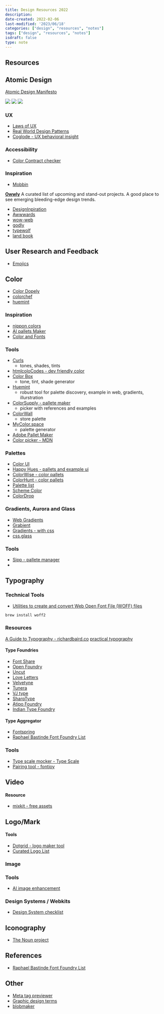 ```yaml
---
title: Design Resources 2022
description:
date-created: 2022-02-06
last-modified: '2023/06/18'
categories: ["design", "resources", "notes"]
tags: ["design", "resources", "notes"]
isdraft: false
type: note
---
```



## Resources

## Atomic Design

[Atomic Design Manifesto](https://atomicdesign.bradfrost.com/)

![](./design-assets/atomic-design-four.png)
![](./design-assets/atomic-design-two.jpeg)
![](./design-assets/atomic-design-three.png)

### UX

- [Laws of UX](https://lawsofux.com)
- [Real World Design Patterns](https://www.uisources.com/interactions)
- [Coglode - UX behavioral insight](http://coglode.com)

### Accessibility

- [Color Contract checker ](https://coolors.co/contrast-checker/dcdcdc-545f50)

### Inspiration

- [Mobbin](https://mobbin.com/browse/ios/apps)

**[Owwly](https://owwly.com/products/newest)**
A curated list of upcoming and stand-out projects. A good place to see emerging bleeding-edge design trends.

- [DesignInpiration](http://designspiration.net)
- [Awwwards](https://www.awwwards.com)
- [wow-web](https://wow-web.co.uk/)
- [godly](https://godly.website/)
- [typewolf](https://www.typewolf.com/)
- [land book](https://land-book.com/)

## User Research and Feedback

- [Emojics](http://www.emojics.com/)

## Color

- [Color Dopely](https://colors.dopely.top/)
- [colorchef](https://colorchef.vercel.app/)
- [huemint](https://huemint.com/brand-intersection/)

### Inspiration

- [nippon colors](https://nipponcolors.com/)
- [AI pallets Maker](http://colormind.io)
- [Color and Fonts](https://www.colorsandfonts.com)

### Tools 

- [Curls](https://culrs.com/#/)
  - tones, shades, tints
- [htmlcoloCodes - dev friendly color](https://htmlcolorcodes.com/color-picker)
- [Color Box](https://colorbox.io/)
  - tone, tint, shade generator
- [Huemint](https://huemint.com/brand-intersection/)
  - robust tool for palette discovery, example in web, gradients, illurstration
- [ColorSupply - pallete maker ](http://colorsupplyyy.com/app)
  - picker with references and examples
- [ColorWall](https://colorswall.com/)
  - store palette
- [MyColor.space](https://mycolor.space/)
  - palette generator
- [Adobe Pallet Maker](https://color.adobe.com/create)
- [Color picker - MDN](https://developer.mozilla.org/en-US/docs/Web/CSS/CSS_Colors/Color_picker_tool)

### Palettes 

- [Color UI](https://colorsui.com/)
- [Happy Hues - pallets and example ui](https://www.happyhues.co)
- [ColorWise - color pallets](https://colorwise.io/)
- [ColorHunt - color pallets](http://www.colorhunt.co)
- [Palette list](https://www.palettelist.com/)
- [Scheme Color](https://www.schemecolor.com/)
- [ColorDrop](https://colordrop.io/)

### Gradients, Aurora and Glass

- [Web Gradients](https://webgradients.com/)
- [Grabient](https://www.grabient.com/)
- [Gradients - with css](https://gradients.cssgears.com)
- [css.glass](https://css.glass/)

### Tools

- [Sipp - pallete manager](http://sipapp.io/#!)
-

## Typography 

### Technical Tools 

- [Utilities to create and convert Web Open Font File (WOFF) files](https://github.com/google/woff2)

```sh 
brew install woff2
```



### Resources

[A Guide to Typography - richardbaird.co](http://www.richardbaird.co.uk/2011/09/22/a-guide-to-typography)
[practical typography](https://practicaltypography.com/index.html#toc)

#### Type Foundries

- [Font Share](https://www.fontshare.com/)
- [Open Foundry](https://open-foundry.com/fonts)
- [Uncut](https://uncut.wtf/)
- [Love Letters](http://www.love-letters.be/foundry.html)
- [Velvetyne](http://velvetyne.fr/)
- [Tunera](http://www.tunera.xyz/)
- [VJ type](https://vj-type.com/)
- [SharpType](https://sharptype.co/)
- [Atipo Foundry](https://www.atipofoundry.com/fonts/wotfard)
- [Indian Type Foundry](https://www.indiantypefoundry.com/fonts/begum-sans)


#### Type Aggregator 

- [Fontspring](https://www.fontspring.com/)
- [Raphael Bastinde Font Foundry List](https://gitlab.com/raphaelbastide/libre-foundries)


### Tools 

- [Type scale mocker - Type Scale](http://type-scale.com/)
- [Pairing tool - fontjoy](https://fontjoy.com/)


## Video

#### Resource

- [mixkit - free assets](https://mixkit.co/)

## Logo/Mark

#### Tools

- [Dotgrid - logo maker tool](https://hundredrabbits.itch.io/dotgrid)
- [Curated Logo List](http://www.thelogofactory.com)


### Image

### Tools

- [AI image enhancement](https://icons8.com/upscaler)

### Design Systems / Webkits

- [Design System checklist](https://www.designsystemchecklist.com)

## Iconography

- [The Noun project ](https://thenounproject.com)

## References

- [Raphael Bastinde Font Foundry List](https://gitlab.com/raphaelbastide/libre-foundries)

## Other

- [Meta tag previewer](https://metatags.io/)
- [Graphic design terms](https://www.canva.com/learn/graphic-design-terms)
- [blobmaker](https://www.blobmaker.app)

